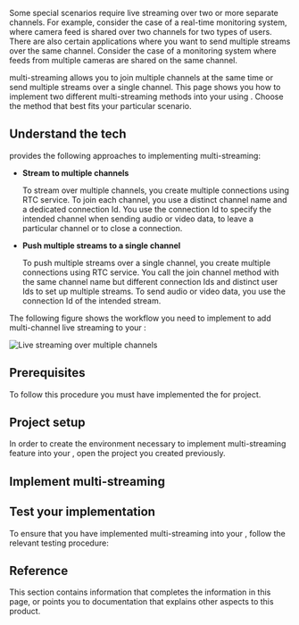 

Some special scenarios require live streaming over two or more separate channels. For example, consider the case of a real-time monitoring system, where camera feed is shared over two channels for two types of users. There are also certain applications where you want to send multiple streams over the same channel. Consider the case of a monitoring system where feeds from multiple cameras are shared on the same channel.

<Vg k="COMPANY" /> <Vpd k="SDK" /> multi-streaming allows you to join multiple channels at the same time or send multiple streams over a single channel. This page shows you how to implement two different multi-streaming methods into your <Vpl k="CLIENT" /> using <Vpd k="SDK" />. Choose the method that best fits your particular scenario.

## Understand the tech

<Vg k="COMPANY" />  <Vpd k="SDK" /> provides the following approaches to implementing multi-streaming:

* **Stream to multiple channels**

    To stream over multiple channels, you create multiple connections using <Vg k="COMPANY" /> RTC service. To join each channel, you use a distinct channel name and a dedicated connection Id. You use the connection Id to specify the intended channel when sending audio or video data, to leave a particular channel or to close a connection.

* **Push multiple streams to a single channel**

    To push multiple streams over a single channel, you create multiple connections using <Vg k="COMPANY" /> RTC service. You call the join channel method with the same channel name but different connection Ids and distinct user Ids to set up multiple streams. To send audio or video data, you use the connection Id of the intended stream.
    

The following figure shows the workflow you need to implement to add multi-channel live streaming to your <Vpl k="CLIENT" />:

![Live streaming over multiple channels](/images/media-accelerator/media-accelerator-multi-channel.svg)

## Prerequisites

To follow this procedure you must have implemented the <Link to="../get-started/get-started-sdk"><Vg k="GET_STARTED"/></Link> for <Vpd k="NAME"/> project.

## Project setup

In order to create the environment necessary to implement <Vg k="COMPANY" /> multi-streaming feature into your <Vpl k="CLIENT" />, open the [<Vg k="GET_STARTED"/>](../get-started/get-started-sdk) <Vpd k="NAME"/> project you created previously.


## Implement multi-streaming

<ProjectImplement/>

## Test your implementation

To ensure that you have implemented multi-streaming into your <Vpl k="CLIENT" />, follow the relevant testing procedure:

<ProjectTest/>

## Reference

This section contains information that completes the information in this page, or points you to documentation that explains other aspects to this product.

<Reference/>

